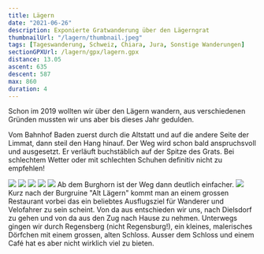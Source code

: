 ```yaml
---
title: Lägern
date: "2021-06-26"
description: Exponierte Gratwanderung über den Lägerngrat
thumbnailUrl: "/lagern/thumbnail.jpeg"
tags: [Tageswanderung, Schweiz, Chiara, Jura, Sonstige Wanderungen]
sectionGPXUrl: /lagern/gpx/lagern.gpx
distance: 13.05
ascent: 635
descent: 587
max: 860
duration: 4
---
```


Schon im 2019 wollten wir über den Lägern wandern, aus verschiedenen Gründen mussten wir uns aber bis dieses Jahr gedulden.

Vom Bahnhof Baden zuerst durch die Altstatt und auf die andere Seite der Limmat, dann steil den Hang hinauf. Der Weg wird schon bald anspruchsvoll und ausgesetzt. Er verläuft buchstäblich auf der Spitze des Grats. Bei schlechtem Wetter oder mit schlechten Schuhen definitiv nicht zu empfehlen!

<Img src="/lagern/1.jpeg" d="Start der Wanderung in Baden" />
<Img src="/lagern/2.jpeg" d="Schon von Beginn weg gehts steil hoch!" />
<Img src="/lagern/3.jpeg" d="" />
<Img src="/lagern/4.jpeg" d="" />
<Img src="/lagern/5.jpeg" d="" />
Ab dem Burghorn ist der Weg dann deutlich einfacher.
<Img src="/lagern/6.jpeg" d="Aussicht vom Burghorn" />
Kurz nach der Burgruine "Alt Lägern" kommt man an einem grossen Restaurant vorbei
das ein beliebtes Ausflugsziel für Wanderer und Velofahrer zu sein scheint. Von da
aus entschieden wir uns, nach Dielsdorf zu gehen und von da aus den Zug nach Hause
zu nehmen. Unterwegs gingen wir durch Regensberg (nicht Regensburg!), ein kleines,
malerisches Dörfchen mit einem grossen, alten Schloss. Ausser dem Schloss und einem
Café hat es aber nicht wirklich viel zu bieten.
